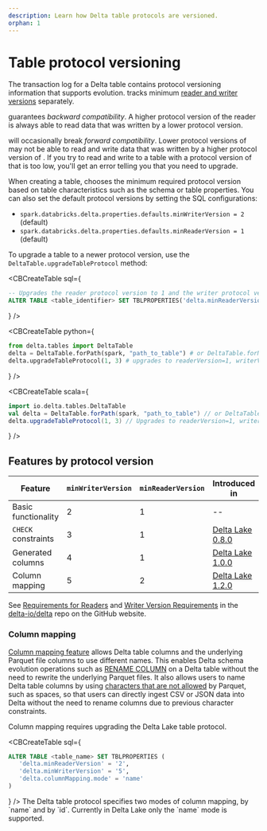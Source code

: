 ```yaml
---
description: Learn how Delta table protocols are versioned.
orphan: 1
---
```



<a id="table-version"></a>

# Table protocol versioning

The transaction log for a Delta table contains protocol versioning information
that supports <DeltaLake /> evolution. <DeltaLake /> tracks minimum [reader and writer
versions](/delta/delta-utility.md#detail-schema) separately.

<DeltaLake /> guarantees *backward compatibility*. A higher protocol version of
the
<DeltaLake /> reader is always able to read data that was written by a lower protocol
version.

<DeltaLake /> will occasionally break *forward compatibility*. Lower protocol
versions of <DeltaLake /> may not be able to read and write data that was
written by a higher protocol version of <DeltaLake />. If you try to read and
write to a table with a protocol version of <DeltaLake /> that is too low,
you'll get an error telling you that you need to upgrade.

When creating a table, <DeltaLake /> chooses the minimum required protocol version
based on table characteristics such as the schema or table properties. You can
also set the default protocol versions by setting the SQL configurations:

- `spark.databricks.delta.properties.defaults.minWriterVersion = 2` (default)
- `spark.databricks.delta.properties.defaults.minReaderVersion = 1` (default)

To upgrade a table to a newer protocol version, use the
`DeltaTable.upgradeTableProtocol` method:

<CBCreateTable
      sql={
    <div>

```sql
-- Upgrades the reader protocol version to 1 and the writer protocol version to 3.
ALTER TABLE <table_identifier> SET TBLPROPERTIES('delta.minReaderVersion' = '1', 'delta.minWriterVersion' = '3')
```

</div>
      }
    />

<CBCreateTable
      python={
    <div>

```python
from delta.tables import DeltaTable
delta = DeltaTable.forPath(spark, "path_to_table") # or DeltaTable.forName
delta.upgradeTableProtocol(1, 3) # upgrades to readerVersion=1, writerVersion=3
```

</div>
      }
    />
    
<CBCreateTable
      scala={
    <div>

```scala
import io.delta.tables.DeltaTable
val delta = DeltaTable.forPath(spark, "path_to_table") // or DeltaTable.forName
delta.upgradeTableProtocol(1, 3) // Upgrades to readerVersion=1, writerVersion=3
```

</div>
      }
    />

## Features by protocol version

| Feature             | `minWriterVersion` | `minReaderVersion` | Introduced in                                                             | Documentation                                |
| ------------------- | ------------------ | ------------------ | ------------------------------------------------------------------------- | -------------------------------------------- |
| Basic functionality | 2                  | 1                  | --                                                                        | [Delta Lake guide](/index.md)                |
| `CHECK` constraints | 3                  | 1                  | [Delta Lake 0.8.0](https://github.com/delta-io/delta/releases/tag/v0.8.0) | [\_](/delta-constraints.md#check-constraint) |
| Generated columns   | 4                  | 1                  | [Delta Lake 1.0.0](https://github.com/delta-io/delta/releases/tag/v1.0.0) | [\_](/delta-batch.md#use-generated-columns)  |
| Column mapping      | 5                  | 2                  | [Delta Lake 1.2.0](https://github.com/delta-io/delta/releases/tag/v1.2.0) | [Column mapping](#column-mapping)            |

See [Requirements for
Readers](https://github.com/delta-io/delta/blob/master/PROTOCOL.md#requirements-for-readers)
and [Writer Version
Requirements](https://github.com/delta-io/delta/blob/master/PROTOCOL.md#writer-version-requirements)
in the [delta-io/delta](https://github.com/delta-io/delta) repo on the GitHub
website.

<a id="column-mapping"></a>

### Column mapping

[Column mapping
feature](https://github.com/delta-io/delta/blob/master/PROTOCOL.md#column-mapping)
allows Delta table columns and the underlying Parquet file columns to use
different names. This enables Delta schema evolution operations such as [RENAME
COLUMN](/delta/delta-batch.md#rename-columns) on a Delta table without the need
to rewrite the underlying Parquet files. It also allows users to name Delta
table columns by using [characters that are not
allowed](/delta/delta-batch.md#special-chars-in-col-name) by Parquet, such as
spaces, so that users can directly ingest CSV or JSON data into Delta without
the need to rename columns due to previous character constraints.

Column mapping requires upgrading the Delta Lake table protocol.

<CBCreateTable
      sql={
    <div>

```sql
ALTER TABLE <table_name> SET TBLPROPERTIES (
   'delta.minReaderVersion' = '2',
   'delta.minWriterVersion' = '5',
   'delta.columnMapping.mode' = 'name'
)
```

</div>
      }
    />

<Info title="Note" level="info">
  The Delta table protocol specifies two modes of column mapping, by `name` and
  by `id`. Currently in Delta Lake only the `name` mode is supported.
</Info>
